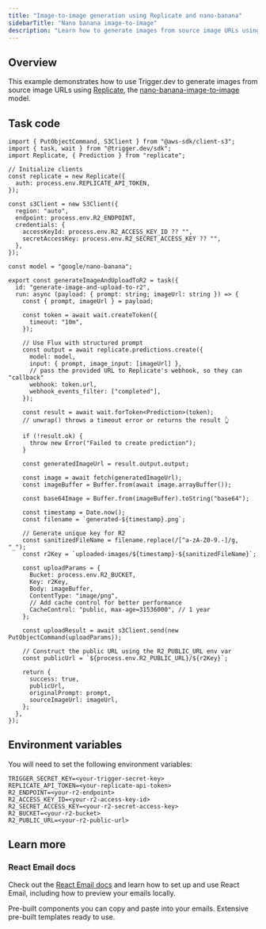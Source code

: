 ```yaml
---
title: "Image-to-image generation using Replicate and nano-banana"
sidebarTitle: "Nano banana image-to-image"
description: "Learn how to generate images from source image URLs using Replicate and Trigger.dev."
---
```


## Overview

This example demonstrates how to use Trigger.dev to generate images from source image URLs using [Replicate](https://replicate.com/), the [nano-banana-image-to-image](https://replicate.com/meta/nano-banana-image-to-image) model.

## Task code

```tsx trigger/generateImage.tsx
import { PutObjectCommand, S3Client } from "@aws-sdk/client-s3";
import { task, wait } from "@trigger.dev/sdk";
import Replicate, { Prediction } from "replicate";

// Initialize clients
const replicate = new Replicate({
  auth: process.env.REPLICATE_API_TOKEN,
});

const s3Client = new S3Client({
  region: "auto",
  endpoint: process.env.R2_ENDPOINT,
  credentials: {
    accessKeyId: process.env.R2_ACCESS_KEY_ID ?? "",
    secretAccessKey: process.env.R2_SECRET_ACCESS_KEY ?? "",
  },
});

const model = "google/nano-banana";

export const generateImageAndUploadToR2 = task({
  id: "generate-image-and-upload-to-r2",
  run: async (payload: { prompt: string; imageUrl: string }) => {
    const { prompt, imageUrl } = payload;

    const token = await wait.createToken({
      timeout: "10m",
    });

    // Use Flux with structured prompt
    const output = await replicate.predictions.create({
      model: model,
      input: { prompt, image_input: [imageUrl] },
      // pass the provided URL to Replicate's webhook, so they can "callback"
      webhook: token.url,
      webhook_events_filter: ["completed"],
    });

    const result = await wait.forToken<Prediction>(token);
    // unwrap() throws a timeout error or returns the result 👆

    if (!result.ok) {
      throw new Error("Failed to create prediction");
    }

    const generatedImageUrl = result.output.output;

    const image = await fetch(generatedImageUrl);
    const imageBuffer = Buffer.from(await image.arrayBuffer());

    const base64Image = Buffer.from(imageBuffer).toString("base64");

    const timestamp = Date.now();
    const filename = `generated-${timestamp}.png`;

    // Generate unique key for R2
    const sanitizedFileName = filename.replace(/[^a-zA-Z0-9.-]/g, "_");
    const r2Key = `uploaded-images/${timestamp}-${sanitizedFileName}`;

    const uploadParams = {
      Bucket: process.env.R2_BUCKET,
      Key: r2Key,
      Body: imageBuffer,
      ContentType: "image/png",
      // Add cache control for better performance
      CacheControl: "public, max-age=31536000", // 1 year
    };

    const uploadResult = await s3Client.send(new PutObjectCommand(uploadParams));

    // Construct the public URL using the R2_PUBLIC_URL env var
    const publicUrl = `${process.env.R2_PUBLIC_URL}/${r2Key}`;

    return {
      success: true,
      publicUrl,
      originalPrompt: prompt,
      sourceImageUrl: imageUrl,
    };
  },
});
```

## Environment variables

You will need to set the following environment variables:

```
TRIGGER_SECRET_KEY=<your-trigger-secret-key>
REPLICATE_API_TOKEN=<your-replicate-api-token>
R2_ENDPOINT=<your-r2-endpoint>
R2_ACCESS_KEY_ID=<your-r2-access-key-id>
R2_SECRET_ACCESS_KEY=<your-r2-secret-access-key>
R2_BUCKET=<your-r2-bucket>
R2_PUBLIC_URL=<your-r2-public-url>
```

## Learn more

### React Email docs

Check out the [React Email docs](https://react.email/docs) and learn how to set up and use React Email, including how to preview your emails locally.

<CardGroup cols={2}>
  <Card title="Components" icon="puzzle-piece" href="https://react.email/components">
    Pre-built components you can copy and paste into your emails.
  </Card>
  <Card title="Templates" icon="rectangle-list" href="https://react.email/templates">
    Extensive pre-built templates ready to use.
  </Card>
</CardGroup>
